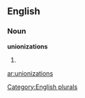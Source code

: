 
==English==

===Noun===
'''unionizations'''

# {{plural of|[[unionization]]}}

[[Category:English plurals]]

[[ar:unionizations]]